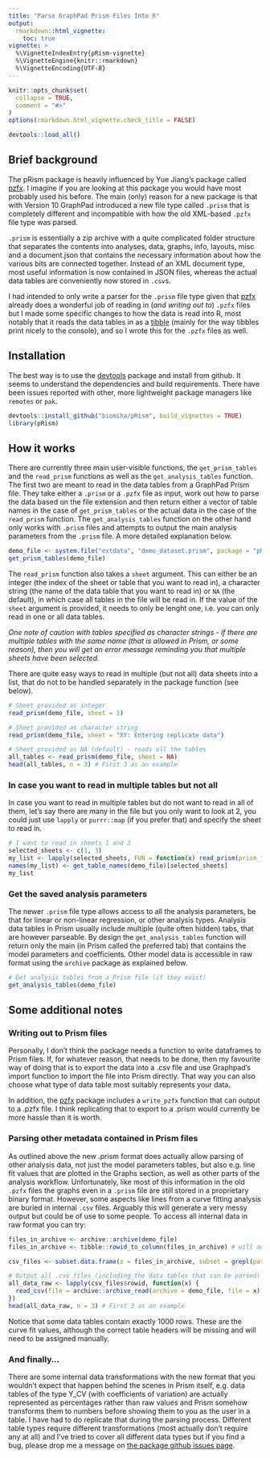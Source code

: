 ```yaml
---
title: "Parse GraphPad Prism Files Into R"
output: 
  rmarkdown::html_vignette:
    toc: true
vignette: >
  %\VignetteIndexEntry{pRism-vignette}
  %\VignetteEngine{knitr::rmarkdown}
  %\VignetteEncoding{UTF-8}
---
```


```r
knitr::opts_chunk$set(
  collapse = TRUE,
  comment = "#>"
)
options(rmarkdown.html_vignette.check_title = FALSE)
```

```r
devtools::load_all()
```

## Brief background

The pRism package is heavily influenced by Yue Jiang's package called [pzfx](https://cran.r-project.org/web/packages/pzfx/ "pzfx package"). I imagine if you are looking at this package you would have most probably used his before. The main (only) reason for a new package is that with Version 10 GraphPad introduced a new file type called `.prism` that is completely different and incompatible with how the old XML-based `.pzfx` file type was parsed.

`.prism` is essentially a zip archive with a quite complicated folder structure that separates the contents into analyses, data, graphs, info, layouts, misc and a document.json that contains the necessary information about how the various bits are connected together. Instead of an XML document type, most useful information is now contained in JSON files, whereas the actual data tables are conveniently now stored in `.csv`s.

I had intended to only write a parser for the `.prism` file type given that [pzfx](https://cran.r-project.org/web/packages/pzfx/ "pzfx package") already does a wonderful job of reading in (*and writing out to*) `.pzfx` files but I made some specific changes to how the data is read into R, most notably that it reads the data tables in as a [tibble](https://tibble.tidyverse.org/ "tibble package") (mainly for the way tibbles print nicely to the console), and so I wrote this for the `.pzfx` files as well.

## Installation

The best way is to use the [devtools](https://devtools.r-lib.org/ "devtools package") package and install from github. It seems to understand the dependencies and build requirements. There have been issues reported with other, more lightweight package managers like `remotes` or `pak`.

```r
devtools::install_github("biomiha/pRism", build_vignettes = TRUE)
library(pRism)
```

## How it works

There are currently three main user-visible functions, the `get_prism_tables` and the `read_prism` functions as well as the `get_analysis_tables` function. The first two are meant to read in the data tables from a GraphPad Prism file. They take either a `.prism` or a `.pzfx` file as input, work out how to parse the data based on the file extension and then return either a vector of table names in the case of `get_prism_tables` or the actual data in the case of the `read_prism` function. The `get_analysis_tables` function on the other hand only works with `.prism` files and attempts to output the main analysis parameters from the `.prism` file. A more detailed explanation below. 

```r
demo_file <- system.file("extdata", "demo_dataset.prism", package = "pRism")
get_prism_tables(demo_file)
```

The `read_prism` function also takes a `sheet` argument. This can either be an integer (the index of the sheet or table that you want to read in), a character string (the name of the data table that you want to read in) or `NA` (the default), in which case all tables in the file will be read in. If the value of the `sheet` argument is provided, it needs to only be lenght one, i.e. you can only read in one or all data tables.

*One note of caution with tables specified as character strings - if there are multiple tables with the same name (that is allowed in Prism, or some reason), then you will get an error message reminding you that multiple sheets have been selected.*

There are quite easy ways to read in multiple (but not all) data sheets into a list, that do not to be handled separately in the package function (see below).

```r
# Sheet provided as integer
read_prism(demo_file, sheet = 1)
```

```r
# Sheet provided as character string
read_prism(demo_file, sheet = "XY: Entering replicate data")
```

```r
# Sheet provided as NA (default) - reads all the tables
all_tables <- read_prism(demo_file, sheet = NA)
head(all_tables, n = 3) # First 3 as an example
```

\newline

### In case you want to read in multiple tables but not all

In case you want to read in multiple tables but do not want to read in all of them, let's say there are many in the file but you only want to look at 2, you could just use `lapply` or `purrr::map` (if you prefer that) and specify the sheet to read in.

```r
# I want to read in sheets 1 and 3
selected_sheets <- c(1, 3)
my_list <- lapply(selected_sheets, FUN = function(x) read_prism(prism_file = demo_file, sheet = x))
names(my_list) <- get_table_names(demo_file)[selected_sheets]
my_list
```

### Get the saved analysis parameters
The newer `.prism` file type allows access to all the analysis parameters, be that for linear or non-linear regression, or other analysis types. Analysis data tables in Prism usually include multiple (quite often hidden) tabs, that are however parseable. By design the `get_analysis_tables` function will return only the main (in Prism called the preferred tab) that contains the model parameters and coefficients. Other model data is accessible in raw format using the `archive` package as explained below. 

```r
# Get analysis tables from a Prism file (if they exist)
get_analysis_tables(demo_file)
```


## Some additional notes

### Writing out to Prism files

Personally, I don't think the package needs a function to write dataframes to Prism files. If, for whatever reason, that needs to be done, then my favourite way of doing that is to export the data into a .csv file and use Graphpad's import function to import the file into Prism directly. That way you can also choose what type of data table most suitably represents your data.

In addition, the [pzfx](https://cran.r-project.org/web/packages/pzfx/ "pzfx package") package includes a `write_pzfx` function that can output to a .pzfx file. I think replicating that to export to a .prism would currently be more hassle than it is worth.

### Parsing other metadata contained in Prism files

As outlined above the new .prism format does actually allow parsing of other analysis data, not just the model parameters tables, but also e.g. line fit values that are plotted in the Graphs section, as well as other parts of the analysis workflow. Unfortunately, like most of this information in the old `.pzfx` files the graphs even in a `.prism` file are still stored in a proprietary binary format. However, some aspects like lines from a curve fitting analysis are buried in internal `.csv` files. Arguably this will generate a very messy output but could be of use to some people. To access all internal data in raw format you can try:

```r
files_in_archive <- archive::archive(demo_file)
files_in_archive <- tibble::rowid_to_column(files_in_archive) # will add rowids, which are required later

csv_files <- subset.data.frame(x = files_in_archive, subset = grepl(pattern = "data.csv", x = path))

# Output all .csv files (including the data tables that can be parsed) in raw format in a list with no names
all_data_raw <- lapply(csv_files$rowid, function(x) {
  read_csv(file = archive::archive_read(archive = demo_file, file = x), col_names = FALSE)
})
head(all_data_raw, n = 3) # First 3 as an example
```
Notice that some data tables contain exactly 1000 rows. These are the curve fit values, although the correct table headers will be missing and will need to be assigned manually. 

### And finally...

There are some internal data transformations with the new format that you wouldn't expect that happen behind the scenes in Prism itself, e.g. data tables of the type Y_CV (with coefficients of variation) are actually represented as percentages rather than raw values and Prism somehow transforms them to numbers before showing them to you as the user in a table. I have had to do replicate that during the parsing process. Different table types require different transformations (most actually don't require any at all) and I've tried to cover all different data types but if you find a bug, please drop me a message on [the package github issues page](https://github.com/Biomiha/pRism/issues "github issues").
